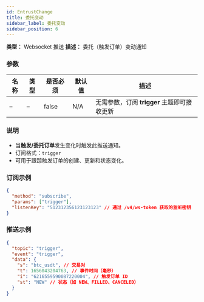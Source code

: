 ```yaml
---
id: EntrustChange
title: 委托变动
sidebar_label: 委托变动
sidebar_position: 6
---
```


**类型：** Websocket 推送 **描述：** 委托（触发订单）变动通知

### 参数

| 名称 | 类型 | 是否必须 | 默认值 | 描述 |
| --- | --- | --- | --- | --- |
| – | – | false | N/A | 无需参数，订阅 **trigger** 主题即可接收更新 |

### 说明

- 当**触发/委托订单**发生变化时触发此推送通知。
- 订阅格式：`trigger`
- 可用于跟踪触发订单的创建、更新和状态变化。

### 订阅示例

```json title="订阅"
{
  "method": "subscribe",
  "params": ["trigger"],
  "listenKey": "512312356123123123" // 通过 /v4/ws-token 获取的监听密钥
}
```

### 推送示例

```json title="推送"
{
  "topic": "trigger",
  "event": "trigger",
  "data": {
    "s": "btc_usdt", // 交易对
    "t": 1656043204763, // 事件时间（毫秒）
    "i": "6216559590087220004", // 触发订单 ID
    "st": "NEW" // 状态（如 NEW、FILLED、CANCELED）
  }
}
```